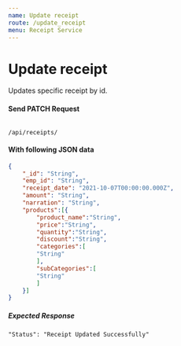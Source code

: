 ```yaml
---
name: Update receipt
route: /update_receipt
menu: Receipt Service
---
```

# Update receipt 
Updates specific receipt by id.

#### Send PATCH Request 
<Code>
/api/receipts/
</Code>

#### With following JSON data
```json
{
    "_id": "String",
    "emp_id": "String",
    "receipt_date": "2021-10-07T00:00:00.000Z",
    "amount": "String",
    "narration": "String",
    "products":[{
        "product_name":"String",
        "price":"String",
        "quantity":"String",
        "discount":"String",
        "categories":[
        "String"
        ],
        "subCategories":[
        "String"
        ]
    }]
}
```

##### Expected Response
```
"Status": "Receipt Updated Successfully"
```
